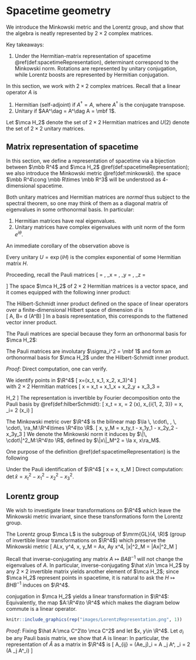 # Spacetime geometry 

We introduce the Minkowski metric and the Lorentz group, and 
show that the algebra is neatly represented by $2\times 2$ complex matrices. 

Key takeaways: 

1. Under the Hermitian-matrix representation of 
spacetime \@ref(def:spacetimeRepresentation), determinant correspond to the 
Minkowski norm. Rotations are represented by unitary conjugation, while 
Lorentz boosts are represented by Hermitian conjugation. 

In this section, we work with $2\times 2$ complex matrices. 
Recall that a linear operator $A$ is 

1. Hermitian (self-adjoint) if $A^\dag = A$, where $A^\dag$ is the conjugate transpose. 
2. Unitary if $AA^\dag = A^\dag A = \mbf 1$. 

Let $\mca H_2$ denote the set of $2\times 2$ Hermitian matrices and $U(2)$ 
denote the set of $2\times 2$ unitary matrices.

## Matrix representation of spacetime {-}

In this section, we define a representation of spacetime 
via a bijection between $\mbb R^4$ and $\mca H_2$ \@ref(def:spacetimeRepresentation); 
we also introduce the Minkowski metric \@ref(def:minkowski). 
the space $\mbb R^4\cong \mbb R\times \mbb R^3$ will be 
understood as $4$-dimensional spacetime. 

Both unitary matrices and Hermitian matrices are _normal_ thus subject to 
the spectral theorem, so one may think of them as a diagonal matrix of eigenvalues 
in some orthonormal basis. In particular: 

1. Hermitian matrices have real eigenvalues. 
2. Unitary matrices have complex eigenvalues with unit norm of the form $e^{i\theta}$. 

An immediate corollary of the observation above is 

:::{.proposition}
Every unitary $U=\exp(iH)$ is the complex exponential of 
some Hermitian matrix $H$. 
:::

Proceeding, recall the Pauli matrices 
\[ 
    \mbf 1 = \begin{bmatrix} 1 \\ & 1\end{bmatrix}, \quad 
    \sigma_x = \begin{bmatrix} & 1 \\ 1 \end{bmatrix}, \quad 
    \sigma_y = \begin{bmatrix} & -i \\ i \end{bmatrix}, \quad 
    \sigma_z = \begin{bmatrix} 1 \\ & -1\end{bmatrix}
\] 
The space $\mca H_2$ of $2\times 2$ Hermitian matrices is a vector space, 
and it comes equipped with the following inner product: 

:::{.definition #hilberSchmidt name="Hilbert-Schmidt inner product"} 
The Hilbert-Schmidt inner product defined on the space of linear operators 
    over a finite-dimensional Hilbert space of dimension $d$ is  
    \[ 
        \la A, B\ra = \df 1 d \mrm{Tr}(A^\dag B)
    \] 
    In a basis representation, this corresponds to the flattened vector inner product. 
:::

The Pauli matrices are special because they form an orthonormal basis for $\mca H_2$: 

:::{.proposition}
The Pauli matrices are involutary $\sigma_i^2 = \mbf 1$ and 
    form an orthonormal basis for $\mca H_2$ under the Hilbert-Schmidt 
    inner product. 
:::
_Proof:_ Direct computation, one can verify. 

:::{.definition #spacetimeRepresentation name="representation of spacetime"}
We identify points in $\R^4$ 
    \[ 
        x=(x_t, x_1, x_2, x_3)\in \R^4
    \]  
    with $2\times 2$ Hermitian matrices 
    \[ 
        \hat x 
        = x_t\mbf 1 + x_1\sigma_x + x_2\sigma_y + x_3\sigma_3 = 
        \begin{bmatrix} x_t + x_3 & x_1 - i x_2  \\ x_1 + ix_2 & x_t - x_3
        \end{bmatrix}\in \mca H_2
    \] 
    The representation is invertible by Fourier 
    decomposition onto the Pauli basis by \@ref(def:hilberSchmidt): 
    \[ 
        x_t = \la \hat x, \mbf 1\ra = \df 1 2 \mrm{tr}(\hat x\mbf 1), \quad 
        x_{i\in \{1, 2, 3\}} = \la \hat x, \sigma_i\ra = \df 1 2 \mrm{tr}(\hat x\sigma_i) 
    \] 
:::

:::{.definition #minkowski name="Minkowski metric"}
The Minkowski metric over $\R^4$ is the bilinear map 
    $\la \, \cdot\, , \, \cdot\, \ra_M:\R^4\times \R^4\to \R$. 
    \[ 
        \la x, y\ra_M = x_ty_t - x_1y_1 - x_2y_2 - x_3y_3
    \] 
    We denote the Minkowski norm it induces by $\|\, \cdot\|^2_M:\R^4\to \R$, 
    defined by $\|x\|_M^2 = \la x, x\ra_M$. 
:::

One purpose of the 
definition \@ref(def:spacetimeRepresentation) is the following 

:::{.proposition}
Under the Pauli identification of $\R^4$
    \label{prop:det_metric}
    \[ 
        \det \hat x = \la x, x\ra_M 
    \] 
    \prf Direct computation: $\det \hat x = x_t^2 - x_1^2 - x_2^2 - x_3^2$. 
:::

## Lorentz group {-}

We wish to investigate linear transformations on $\R^4$ which leave the Minkowski 
metric invariant, since these transformations form the Lorentz group. 

:::{.definition name="Lorentz group"}
The Lorentz group $\mca L$ is the subgroup of $\mrm{GL}(4, \R)$ (group of 
    invertible linear transformations on $\R^4$) which preserve the Minkowski metric 
    \[ 
        A\in \mca L\iff \forall x, y\in \R^4, \la x, y\ra_M = \la Ax, Ay\ra
        \iff \forall x\in \R^4, \|x\|^2_M = \|Ax\|^2_M
    \] 
:::

Recall that inverse-conjugating any matrix $A\mapsto BAB^{-1}$ 
will not change the eigenvalues of $A$. In particular, inverse-conjugating 
$\hat x\in \mca H_2$ by any $2\times 2$ invertible matrix yields 
another element of $\mca H_2$; since $\mca H_2$ represent 
points in spacetime, it is natural to ask the 
$H\mapsto BHB^{-1}$ induces on $\R^4$.

:::{.theorem name="conjugation-induced linear transform"}
conjugation in $\mca H_2$ yields a linear transformation in $\R^4$: 
    Equivalently, 
    the map $A:\R^4\to \R^4$ which makes the diagram 
    below commute is a linear operator. 

```r
knitr::include_graphics(rep("images/LorentzRepresentation.png", 1))
```
:::
_Proof_: Fixing $\hat A:\mca C^2\to \mca C^2$ and let $x, y\in \R^4$.
    Let $\sigma_i$ be any Pauli basis matrix, we show that $A$ is linear: 
\begin{align}
    \left[A(x+\alpha y)\right]_i &= 
    \la \hat A(\hat x + \alpha \hat y)\hat A^\dag, \sigma_i\ra 
    = \df 1 2 \mrm{tr}\left(\hat A (\hat x + \alpha \hat y)\hat A^\dag \sigma_i \right) \\ 
    &= \df 1 2 \mrm{tr}\left(\hat A \hat x \hat A^\dag \sigma_i \right)  + 
        \df 1 2 \alpha \mrm{tr}\left(\hat A \hat x \hat A^\dag \sigma_i \right) 
    = (Ax)_i + \alpha(Ay)_i 
\end{align}
In particular, the representation of $\hat A$ as a matrix in $\R^4$ is
\[ 
    A_{ij} = (Ae_j)_i = \la \hat A \sigma_j \hat A^\dag, \sigma_i \ra 
    = \df 1 2 \mrm{tr}\left(\hat A \sigma_j \hat A^\dag\sigma_i\right)
\] 